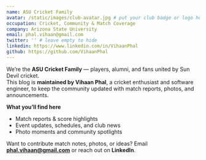 ```yaml
---
name: ASU Cricket Family
avatar: /static/images/club-avatar.jpg # put your club badge or logo here (512×512 recommended)
occupation: Cricket, Community & Match Coverage
company: Arizona State University
email: phal.vihaan@gmail.com
twitter: '' # leave empty to hide
linkedin: https://www.linkedin.com/in/VihaanPhal
github: https://github.com/VihaanPhal
---
```


We’re the **ASU Cricket Family** — players, alumni, and fans united by Sun Devil cricket.  
This blog is **maintained by Vihaan Phal**, a cricket enthusiast and software engineer, to keep the community updated with match reports, photos, and announcements.

**What you’ll find here**

- Match reports & score highlights
- Event updates, schedules, and club news
- Photo moments and community spotlights

Want to contribute match notes, photos, or ideas? Email **phal.vihaan@gmail.com** or reach out on **LinkedIn**.
